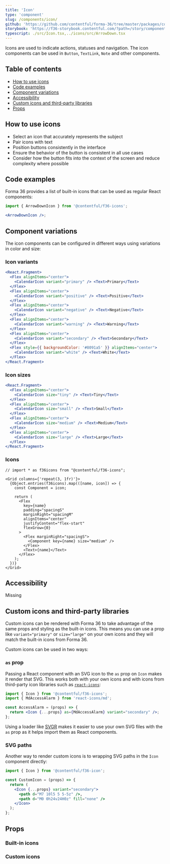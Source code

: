 ```yaml
---
title: 'Icon'
type: 'component'
slug: /components/icon/
github: 'https://github.com/contentful/forma-36/tree/master/packages/components/icon'
storybook: 'https://f36-storybook.contentful.com/?path=/story/components-icon--default'
typescript: ./src/Icon.tsx,../icons/src/ArrowDown.tsx
---
```



Icons are used to indicate actions, statuses and navigation. The icon components can be used in `Button`, `TextLink`, `Note` and other components.

## Table of contents

- [How to use icons](#how-to-use-icons)
- [Code examples](#code-examples)
- [Component variations](#component-variations)
- [Accessibility](#accessibility)
- [Custom icons and third-party libraries](#custom-icons-and-third-party-libraries)
- [Props](#props)

## How to use icons

- Select an icon that accurately represents the subject
- Pair icons with text
- Position buttons consistently in the interface
- Ensure the behavior of the button is consistent in all use cases
- Consider how the button fits into the context of the screen and reduce complexity where possible

## Code examples

Forma 36 provides a list of built-in icons that can be used as regular React components:

```jsx static=true
import { ArrowDownIcon } from '@contentful/f36-icons';

<ArrowDownIcon />;
```

## Component variations

The icon components can be configured in different ways using variations in color and size:

### Icon variants

```jsx
<React.Fragment>
  <Flex alignItems="center">
    <CalendarIcon variant="primary" /> <Text>Primary</Text>
  </Flex>
  <Flex alignItems="center">
    <CalendarIcon variant="positive" /> <Text>Positive</Text>
  </Flex>
  <Flex alignItems="center">
    <CalendarIcon variant="negative" /> <Text>Negative</Text>
  </Flex>
  <Flex alignItems="center">
    <CalendarIcon variant="warning" /> <Text>Warning</Text>
  </Flex>
  <Flex alignItems="center">
    <CalendarIcon variant="secondary" /> <Text>Secondary</Text>
  </Flex>
  <Flex style={{ backgroundColor: '#8091a5' }} alignItems="center">
    <CalendarIcon variant="white" /> <Text>White</Text>
  </Flex>
</React.Fragment>
```

### Icon sizes

```jsx
<React.Fragment>
  <Flex alignItems="center">
    <CalendarIcon size="tiny" /> <Text>Tiny</Text>
  </Flex>
  <Flex alignItems="center">
    <CalendarIcon size="small" /> <Text>Small</Text>
  </Flex>
  <Flex alignItems="center">
    <CalendarIcon size="medium" /> <Text>Medium</Text>
  </Flex>
  <Flex alignItems="center">
    <CalendarIcon size="large" /> <Text>Large</Text>
  </Flex>
</React.Fragment>
```

### Icons

```tsx
// import * as f36icons from "@contentful/f36-icons";

<Grid columns={'repeat(3, 1fr)'}>
  {Object.entries(f36icons).map(([name, icon]) => {
    const Component = icon;

    return (
      <Flex
        key={name}
        padding="spacingS"
        marginRight="spacingM"
        alignItems="center"
        justifyContent="flex-start"
        flexGrow={0}
      >
        <Flex marginRight="spacingS">
          <Component key={name} size="medium" />
        </Flex>
        <Text>{name}</Text>
      </Flex>
    );
  })}
</Grid>
```

## Accessibility

Missing

## Custom icons and third-party libraries

Custom icons can be rendered with Forma 36 to take advantage of the same props and styling as the built-in icons. This means you can use a prop like `variant="primary"` or `size="large"` on your own icons and they will match the built-in icons from Forma 36.

Custom icons can be used in two ways:

### `as` prop

Passing a React component with an SVG icon to the `as` prop on `Icon` makes it render that SVG. This works both with your own icons and with icons from third-party icon libraries such as [`react-icons`](https://react-icons.github.io/react-icons):

```jsx static=true
import { Icon } from '@contentful/f36-icons';
import { MdAccessAlarm } from 'react-icons/md';

const AccessAlarm = (props) => {
  return <Icon {...props} as={MdAccessAlarm} variant="secondary" />;
};
```

Using a loader like [SVGR](https://react-svgr.com/) makes it easier to use your own SVG files with the `as` prop as it helps import them as React components.

### SVG paths

Another way to render custom icons is to wrapping SVG paths in the `Icon` component directly:

```jsx static=true
import { Icon } from '@contentful/f36-icon';

const CustomIcon = (props) => {
  return (
    <Icon {...props} variant="secondary">
      <path d="M7 10l5 5 5-5z" />,
      <path d="M0 0h24v24H0z" fill="none" />
    </Icon>
  );
};
```

## Props

### Built-in icons

<Props of="ArrowDownIcon" />

### Custom icons

<Props of="Icon" />
